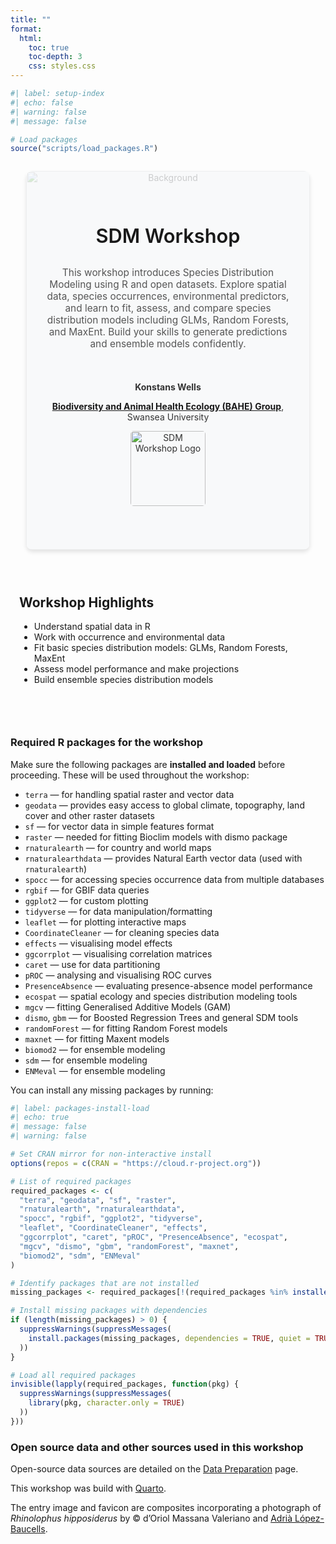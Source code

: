 ```yaml
---
title: ""
format:
  html:
    toc: true
    toc-depth: 3
    css: styles.css
---
```


```r
#| label: setup-index
#| echo: false
#| warning: false
#| message: false

# Load packages
source("scripts/load_packages.R")
```


<!-- Hero Section -->
<div style="
  position: relative;           
  display: flex;
  flex-direction: column;
  align-items: center;
  justify-content: center;
  text-align: center;
  padding: 3em 2em;
  background-color: #f8f9fa;
  border-radius: 10px;
  margin: 2em auto;
  box-shadow: 0 4px 6px rgba(0,0,0,0.1);
  max-width: 800px;
  width: 90%;
  box-sizing: border-box;
  overflow: hidden;            
">

  <!-- Background image -->
  <img src="images/sdm_rhinolophus_illustration.jpg" alt="Background"
       style="
       position: absolute;
       top: 0;
       left: 0;
       width: 100%;
       height: 100%;
       object-fit: cover;
       opacity: 0.2;           /* adjust transparency */
       z-index: 0;             /* behind text */
       " />

  <!-- Main Title -->
  <h1 style="
    margin: 0.5em 0;
    font-size: 2.2em;
    font-weight: 600;
    line-height: 1.2;
    width: 100%;
    text-align: center;
  ">
    SDM Workshop
  </h1>

  <!-- Short Description --> 
    <p style="max-width: 700px; font-size: 1.1em; margin-bottom: 1.5em; color: #555;"> 
    This workshop introduces Species Distribution Modeling using R and open datasets. Explore spatial data, species occurrences,        environmental predictors, and learn to fit, assess, and compare species distribution models including GLMs, Random Forests, and     MaxEnt. Build your skills to generate predictions and ensemble models confidently. 
    </p> 

  <!-- Instructor and Research Group Info --> 
  <div style="max-width: 700px; font-size: 1em; color: #333; margin-top: 1em;"> 
  <p>
    <strong>Konstans Wells</strong>
  </p>
  <p>
    <strong><a href="https://konswells1.github.io" target="_blank">Biodiversity and Animal Health Ecology (BAHE) Group</a></strong>, Swansea University
  </p>

  <!-- Logo -->
  <img src="images/SU-uni-logo.jpg" alt="SDM Workshop Logo" style="width:120px; max-width: 100%; margin-bottom: 1em; border-radius:   5px;"/>

</div></div> 

<!-- Workshop Highlights --> 
<div style="max-width: 800px; margin: 0 auto; padding: 1em;"> <h2>Workshop Highlights</h2> <ul> <li>Understand spatial data in R</li> <li>Work with occurrence and environmental data</li> <li>Fit basic species distribution models: GLMs, Random Forests, MaxEnt</li> <li>Assess model performance and make projections</li> <li>Build ensemble species distribution models</li> </ul> 
</div> 

<br>

::: {.callout-note collapse="true" icon="package"}
### Required R packages for the workshop

Make sure the following packages are **installed and loaded** before proceeding. These will be used throughout the workshop:

-   `terra` — for handling spatial raster and vector data
-   `geodata` — provides easy access to global climate, topography, land cover and other raster datasets
-   `sf` — for vector data in simple features format
-   `raster` — needed for fitting Bioclim models with dismo package
-   `rnaturalearth` — for country and world maps
-   `rnaturalearthdata` — provides Natural Earth vector data (used with `rnaturalearth`)
-   `spocc` — for accessing species occurrence data from multiple databases
-   `rgbif` — for GBIF data queries
-   `ggplot2` — for custom plotting
-   `tidyverse` — for data manipulation/formatting
-   `leaflet` — for plotting interactive maps
-   `CoordinateCleaner` — for cleaning species data
-   `effects` — visualising model effects
-   `ggcorrplot` — visualising correlation matrices
-   `caret` — use for data partitioning
-   `pROC` — analysing and visualising ROC curves
-   `PresenceAbsence` — evaluating presence-absence model performance
-   `ecospat` — spatial ecology and species distribution modeling tools
-   `mgcv` — fitting Generalised Additive Models (GAM)
-   `dismo`, `gbm` — for Boosted Regression Trees and general SDM tools
-   `randomForest` — for fitting Random Forest models
-   `maxnet` — for fitting Maxent models
-   `biomod2` — for ensemble modeling
-   `sdm` — for ensemble modeling
-   `ENMeval` — for ensemble modeling

You can install any missing packages by running:

```r
#| label: packages-install-load
#| echo: true
#| message: false
#| warning: false

# Set CRAN mirror for non-interactive install
options(repos = c(CRAN = "https://cloud.r-project.org"))

# List of required packages
required_packages <- c(
  "terra", "geodata", "sf", "raster",
  "rnaturalearth", "rnaturalearthdata",
  "spocc", "rgbif", "ggplot2", "tidyverse",
  "leaflet", "CoordinateCleaner", "effects",
  "ggcorrplot", "caret", "pROC", "PresenceAbsence", "ecospat",
  "mgcv", "dismo", "gbm", "randomForest", "maxnet",
  "biomod2", "sdm", "ENMeval"
)

# Identify packages that are not installed
missing_packages <- required_packages[!(required_packages %in% installed.packages()[, "Package"])]

# Install missing packages with dependencies
if (length(missing_packages) > 0) {
  suppressWarnings(suppressMessages(
    install.packages(missing_packages, dependencies = TRUE, quiet = TRUE)
  ))
}

# Load all required packages
invisible(lapply(required_packages, function(pkg) {
  suppressWarnings(suppressMessages(
    library(pkg, character.only = TRUE)
  ))
}))
```
:::

::: {.callout-note collapse="true" icon="package"}
### Open source data and other sources used in this workshop

Open-source data sources are detailed on the [Data Preparation](page_SDM.1_DataPreparation.qmd) page.

This workshop was build with [Quarto](https://quarto.org/).

The entry image and favicon are composites incorporating a photograph of *Rhinolophus hipposiderus* by © d'Oriol Massana Valeriano and [Adrià López-Baucells](www.adriabaucells.com).  
:::
